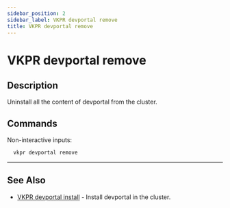 ```yaml
---
sidebar_position: 2
sidebar_label: VKPR devportal remove
title: VKPR devportal remove
---
```


# VKPR devportal remove

## Description

Uninstall all the content of devportal from the cluster.

## Commands

Non-interactive inputs:

```bash
  vkpr devportal remove
```

---

## See Also

- [VKPR devportal install](/docs/commands/devportal/install) - Install devportal in the cluster.
